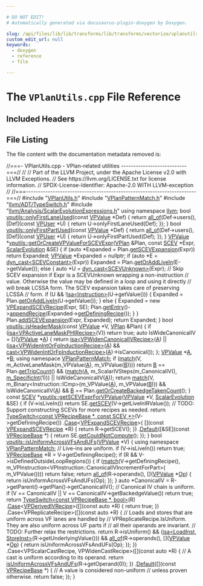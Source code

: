 ```yaml
---

# DO NOT EDIT!
# Automatically generated via docusaurus-plugin-doxygen by Doxygen.

slug: /api/files/lib/lib/transforms/lib/transforms/vectorize/vplanutils-cpp
custom_edit_url: null
keywords:
  - doxygen
  - reference
  - file

---
```





# The `VPlanUtils.cpp` File Reference

<DoxygenPage pluginConfig={pluginConfig}>



## Included Headers

<IncludesList>
<IncludesListItem
  filePath="VPlanUtils.h"
  permalink="/docs/api/files/lib/lib/transforms/lib/transforms/vectorize/vplanutils-h"
  isLocal="true" />
<IncludesListItem
  filePath="VPlanPatternMatch.h"
  permalink="/docs/api/files/lib/lib/transforms/lib/transforms/vectorize/vplanpatternmatch-h"
  isLocal="true" />
<IncludesListItem
  filePath="llvm/ADT/TypeSwitch.h"
  permalink="/docs/api/files/include/include/llvm/include/llvm/adt/typeswitch-h"
  isLocal="true" />
<IncludesListItem
  filePath="llvm/Analysis/ScalarEvolutionExpressions.h"
  permalink="/docs/api/files/include/include/llvm/include/llvm/analysis/scalarevolutionexpressions-h"
  isLocal="true" />
</IncludesList>


## File Listing

The file content with the documentation metadata removed is:

<ProgramListing>

<Link id="l00001" /><CodeLine lineNumber="1"><span class="doxyHighlightComment">//===- VPlanUtils.cpp - VPlan-related utilities ---------------------------===//</span></CodeLine>
<Link id="l00002" /><CodeLine lineNumber="2"><span class="doxyHighlightComment">//</span></CodeLine>
<Link id="l00003" /><CodeLine lineNumber="3"><span class="doxyHighlightComment">// Part of the LLVM Project, under the Apache License v2.0 with LLVM Exceptions.</span></CodeLine>
<Link id="l00004" /><CodeLine lineNumber="4"><span class="doxyHighlightComment">// See https://llvm.org/LICENSE.txt for license information.</span></CodeLine>
<Link id="l00005" /><CodeLine lineNumber="5"><span class="doxyHighlightComment">// SPDX-License-Identifier: Apache-2.0 WITH LLVM-exception</span></CodeLine>
<Link id="l00006" /><CodeLine lineNumber="6"><span class="doxyHighlightComment">//</span></CodeLine>
<Link id="l00007" /><CodeLine lineNumber="7"><span class="doxyHighlightComment">//===----------------------------------------------------------------------===//</span></CodeLine>
<Link id="l00008" /><CodeLine lineNumber="8"></CodeLine>
<Link id="l00009" /><CodeLine lineNumber="9"><span class="doxyHighlightPreprocessor">#include &quot;<a href="/docs/api/files/lib/lib/transforms/lib/transforms/vectorize/vplanutils-h">VPlanUtils.h</a>&quot;</span></CodeLine>
<Link id="l00010" /><CodeLine lineNumber="10"><span class="doxyHighlightPreprocessor">#include &quot;<a href="/docs/api/files/lib/lib/transforms/lib/transforms/vectorize/vplanpatternmatch-h">VPlanPatternMatch.h</a>&quot;</span></CodeLine>
<Link id="l00011" /><CodeLine lineNumber="11"><span class="doxyHighlightPreprocessor">#include &quot;<a href="/docs/api/files/include/include/llvm/include/llvm/adt/typeswitch-h">llvm/ADT/TypeSwitch.h</a>&quot;</span></CodeLine>
<Link id="l00012" /><CodeLine lineNumber="12"><span class="doxyHighlightPreprocessor">#include &quot;<a href="/docs/api/files/include/include/llvm/include/llvm/analysis/scalarevolutionexpressions-h">llvm/Analysis/ScalarEvolutionExpressions.h</a>&quot;</span></CodeLine>
<Link id="l00013" /><CodeLine lineNumber="13"></CodeLine>
<Link id="l00014" /><CodeLine lineNumber="14"><span class="doxyHighlightKeyword">using namespace </span><span class="doxyHighlight"><a href="/docs/api/namespaces/llvm">llvm</a>;</span></CodeLine>
<Link id="l00015" /><CodeLine lineNumber="15"></CodeLine>
<Link id="l00016" /><CodeLine lineNumber="16" lineLink="/docs/api/namespaces/llvm/vputils/#a5e3c306be8d629a994f3644765421d5f"><span class="doxyHighlightKeywordType">bool</span><span class="doxyHighlight"> <a href="/docs/api/namespaces/llvm/vputils/#a5e3c306be8d629a994f3644765421d5f">vputils::onlyFirstLaneUsed</a>(</span><span class="doxyHighlightKeyword">const</span><span class="doxyHighlight"> <a href="/docs/api/classes/llvm/vpvalue">VPValue</a> &#42;Def) &#123;</span></CodeLine>
<Link id="l00017" /><CodeLine lineNumber="17"><span class="doxyHighlight">  </span><span class="doxyHighlightKeywordFlow">return</span><span class="doxyHighlight"> <a href="/docs/api/namespaces/llvm/#a0d10fe510ced2849a8074fe81e5d04ce">all&#95;of</a>(Def-&gt;users(),</span></CodeLine>
<Link id="l00018" /><CodeLine lineNumber="18"><span class="doxyHighlight">                &#91;Def&#93;(</span><span class="doxyHighlightKeyword">const</span><span class="doxyHighlight"> <a href="/docs/api/classes/llvm/vpuser">VPUser</a> &#42;U) &#123; return U-&gt;onlyFirstLaneUsed(Def); &#125;);</span></CodeLine>
<Link id="l00019" /><CodeLine lineNumber="19"><span class="doxyHighlight">&#125;</span></CodeLine>
<Link id="l00020" /><CodeLine lineNumber="20"></CodeLine>
<Link id="l00021" /><CodeLine lineNumber="21" lineLink="/docs/api/namespaces/llvm/vputils/#a513233e0bcf9aaf36f9672eff75514ea"><span class="doxyHighlightKeywordType">bool</span><span class="doxyHighlight"> <a href="/docs/api/namespaces/llvm/vputils/#a513233e0bcf9aaf36f9672eff75514ea">vputils::onlyFirstPartUsed</a>(</span><span class="doxyHighlightKeyword">const</span><span class="doxyHighlight"> <a href="/docs/api/classes/llvm/vpvalue">VPValue</a> &#42;Def) &#123;</span></CodeLine>
<Link id="l00022" /><CodeLine lineNumber="22"><span class="doxyHighlight">  </span><span class="doxyHighlightKeywordFlow">return</span><span class="doxyHighlight"> <a href="/docs/api/namespaces/llvm/#a0d10fe510ced2849a8074fe81e5d04ce">all&#95;of</a>(Def-&gt;users(),</span></CodeLine>
<Link id="l00023" /><CodeLine lineNumber="23"><span class="doxyHighlight">                &#91;Def&#93;(</span><span class="doxyHighlightKeyword">const</span><span class="doxyHighlight"> <a href="/docs/api/classes/llvm/vpuser">VPUser</a> &#42;U) &#123; return U-&gt;onlyFirstPartUsed(Def); &#125;);</span></CodeLine>
<Link id="l00024" /><CodeLine lineNumber="24"><span class="doxyHighlight">&#125;</span></CodeLine>
<Link id="l00025" /><CodeLine lineNumber="25"></CodeLine>
<Link id="l00026" /><CodeLine lineNumber="26" lineLink="/docs/api/namespaces/llvm/vputils/#a064976a6c7458b10c24021b7334cec2a"><span class="doxyHighlight"><a href="/docs/api/classes/llvm/vpvalue">VPValue</a> &#42;<a href="/docs/api/namespaces/llvm/vputils/#a064976a6c7458b10c24021b7334cec2a">vputils::getOrCreateVPValueForSCEVExpr</a>(<a href="/docs/api/classes/llvm/vplan">VPlan</a> &amp;Plan, </span><span class="doxyHighlightKeyword">const</span><span class="doxyHighlight"> <a href="/docs/api/classes/llvm/scev">SCEV</a> &#42;Expr,</span></CodeLine>
<Link id="l00027" /><CodeLine lineNumber="27"><span class="doxyHighlight">                                                <a href="/docs/api/classes/llvm/scalarevolution">ScalarEvolution</a> &amp;SE) &#123;</span></CodeLine>
<Link id="l00028" /><CodeLine lineNumber="28"><span class="doxyHighlight">  </span><span class="doxyHighlightKeywordFlow">if</span><span class="doxyHighlight"> (</span><span class="doxyHighlightKeyword">auto</span><span class="doxyHighlight"> &#42;Expanded = Plan.<a href="/docs/api/classes/llvm/vplan/#aea17e1d416f9187542a9f87745c48e0a">getSCEVExpansion</a>(Expr))</span></CodeLine>
<Link id="l00029" /><CodeLine lineNumber="29"><span class="doxyHighlight">    </span><span class="doxyHighlightKeywordFlow">return</span><span class="doxyHighlight"> Expanded;</span></CodeLine>
<Link id="l00030" /><CodeLine lineNumber="30"><span class="doxyHighlight">  <a href="/docs/api/classes/llvm/vpvalue">VPValue</a> &#42;Expanded = </span><span class="doxyHighlightKeyword">nullptr</span><span class="doxyHighlight">;</span></CodeLine>
<Link id="l00031" /><CodeLine lineNumber="31"><span class="doxyHighlight">  </span><span class="doxyHighlightKeywordFlow">if</span><span class="doxyHighlight"> (</span><span class="doxyHighlightKeyword">auto</span><span class="doxyHighlight"> &#42;E = <a href="/docs/api/namespaces/llvm/#a22eeee01734061ac1b31ccd994c49eef">dyn&#95;cast&lt;SCEVConstant&gt;</a>(Expr))</span></CodeLine>
<Link id="l00032" /><CodeLine lineNumber="32"><span class="doxyHighlight">    Expanded = Plan.<a href="/docs/api/classes/llvm/vplan/#ac38d49d70b5f78779e83abdf4dcb4be0">getOrAddLiveIn</a>(E-&gt;getValue());</span></CodeLine>
<Link id="l00033" /><CodeLine lineNumber="33"><span class="doxyHighlight">  </span><span class="doxyHighlightKeywordFlow">else</span><span class="doxyHighlight"> &#123;</span></CodeLine>
<Link id="l00034" /><CodeLine lineNumber="34"><span class="doxyHighlight">    </span><span class="doxyHighlightKeyword">auto</span><span class="doxyHighlight"> &#42;U = <a href="/docs/api/namespaces/llvm/#a22eeee01734061ac1b31ccd994c49eef">dyn&#95;cast&lt;SCEVUnknown&gt;</a>(Expr);</span></CodeLine>
<Link id="l00035" /><CodeLine lineNumber="35"><span class="doxyHighlight">    </span><span class="doxyHighlightComment">// Skip SCEV expansion if Expr is a SCEVUnknown wrapping a non-instruction</span></CodeLine>
<Link id="l00036" /><CodeLine lineNumber="36"><span class="doxyHighlight">    </span><span class="doxyHighlightComment">// value. Otherwise the value may be defined in a loop and using it directly</span></CodeLine>
<Link id="l00037" /><CodeLine lineNumber="37"><span class="doxyHighlight">    </span><span class="doxyHighlightComment">// will break LCSSA form. The SCEV expansion takes care of preserving LCSSA</span></CodeLine>
<Link id="l00038" /><CodeLine lineNumber="38"><span class="doxyHighlight">    </span><span class="doxyHighlightComment">// form.</span></CodeLine>
<Link id="l00039" /><CodeLine lineNumber="39"><span class="doxyHighlight">    </span><span class="doxyHighlightKeywordFlow">if</span><span class="doxyHighlight"> (U &amp;&amp; !<a href="/docs/api/namespaces/llvm/#a92ca992e52dddc420f4b069cae06dfbe">isa&lt;Instruction&gt;</a>(U-&gt;getValue())) &#123;</span></CodeLine>
<Link id="l00040" /><CodeLine lineNumber="40"><span class="doxyHighlight">      Expanded = Plan.<a href="/docs/api/classes/llvm/vplan/#ac38d49d70b5f78779e83abdf4dcb4be0">getOrAddLiveIn</a>(U-&gt;getValue());</span></CodeLine>
<Link id="l00041" /><CodeLine lineNumber="41"><span class="doxyHighlight">    &#125; </span><span class="doxyHighlightKeywordFlow">else</span><span class="doxyHighlight"> &#123;</span></CodeLine>
<Link id="l00042" /><CodeLine lineNumber="42"><span class="doxyHighlight">      Expanded = </span><span class="doxyHighlightKeyword">new</span><span class="doxyHighlight"> <a href="/docs/api/classes/llvm/vpexpandscevrecipe">VPExpandSCEVRecipe</a>(Expr, SE);</span></CodeLine>
<Link id="l00043" /><CodeLine lineNumber="43"><span class="doxyHighlight">      Plan.<a href="/docs/api/classes/llvm/vplan/#a1c868dfd250ff9592c06dd61a7fb0bcf">getEntry</a>()-&gt;<a href="/docs/api/classes/llvm/vpbasicblock/#a23773e962f9a56c9bdf13f7668b063a5">appendRecipe</a>(Expanded-&gt;<a href="/docs/api/classes/llvm/vpvalue/#a3be8d7833df422f3538ddb13af69bd70">getDefiningRecipe</a>());</span></CodeLine>
<Link id="l00044" /><CodeLine lineNumber="44"><span class="doxyHighlight">    &#125;</span></CodeLine>
<Link id="l00045" /><CodeLine lineNumber="45"><span class="doxyHighlight">  &#125;</span></CodeLine>
<Link id="l00046" /><CodeLine lineNumber="46"><span class="doxyHighlight">  Plan.<a href="/docs/api/classes/llvm/vplan/#a65719da7ecac78c4b751d3dbb9f9f2a4">addSCEVExpansion</a>(Expr, Expanded);</span></CodeLine>
<Link id="l00047" /><CodeLine lineNumber="47"><span class="doxyHighlight">  </span><span class="doxyHighlightKeywordFlow">return</span><span class="doxyHighlight"> Expanded;</span></CodeLine>
<Link id="l00048" /><CodeLine lineNumber="48"><span class="doxyHighlight">&#125;</span></CodeLine>
<Link id="l00049" /><CodeLine lineNumber="49"></CodeLine>
<Link id="l00050" /><CodeLine lineNumber="50" lineLink="/docs/api/namespaces/llvm/vputils/#a96c706ef30193e00ac057bf24cf5719d"><span class="doxyHighlightKeywordType">bool</span><span class="doxyHighlight"> <a href="/docs/api/namespaces/llvm/vputils/#a96c706ef30193e00ac057bf24cf5719d">vputils::isHeaderMask</a>(</span><span class="doxyHighlightKeyword">const</span><span class="doxyHighlight"> <a href="/docs/api/classes/llvm/vpvalue">VPValue</a> &#42;V, <a href="/docs/api/classes/llvm/vplan">VPlan</a> &amp;Plan) &#123;</span></CodeLine>
<Link id="l00051" /><CodeLine lineNumber="51"><span class="doxyHighlight">  </span><span class="doxyHighlightKeywordFlow">if</span><span class="doxyHighlight"> (<a href="/docs/api/namespaces/llvm/#a92ca992e52dddc420f4b069cae06dfbe">isa&lt;VPActiveLaneMaskPHIRecipe&gt;</a>(V))</span></CodeLine>
<Link id="l00052" /><CodeLine lineNumber="52"><span class="doxyHighlight">    </span><span class="doxyHighlightKeywordFlow">return</span><span class="doxyHighlight"> </span><span class="doxyHighlightKeyword">true</span><span class="doxyHighlight">;</span></CodeLine>
<Link id="l00053" /><CodeLine lineNumber="53"></CodeLine>
<Link id="l00054" /><CodeLine lineNumber="54"><span class="doxyHighlight">  </span><span class="doxyHighlightKeyword">auto</span><span class="doxyHighlight"> IsWideCanonicalIV = &#91;&#93;(<a href="/docs/api/classes/llvm/vpvalue">VPValue</a> &#42;<a href="/docs/api/files/lib/lib/ir/builtingcs-cpp/#a2e38c85003a042421cde1647632d0b72">A</a>) &#123;</span></CodeLine>
<Link id="l00055" /><CodeLine lineNumber="55"><span class="doxyHighlight">    </span><span class="doxyHighlightKeywordFlow">return</span><span class="doxyHighlight"> <a href="/docs/api/namespaces/llvm/#a92ca992e52dddc420f4b069cae06dfbe">isa&lt;VPWidenCanonicalIVRecipe&gt;</a>(<a href="/docs/api/files/lib/lib/ir/builtingcs-cpp/#a2e38c85003a042421cde1647632d0b72">A</a>) ||</span></CodeLine>
<Link id="l00056" /><CodeLine lineNumber="56"><span class="doxyHighlight">           (<a href="/docs/api/namespaces/llvm/#a92ca992e52dddc420f4b069cae06dfbe">isa&lt;VPWidenIntOrFpInductionRecipe&gt;</a>(<a href="/docs/api/files/lib/lib/ir/builtingcs-cpp/#a2e38c85003a042421cde1647632d0b72">A</a>) &amp;&amp;</span></CodeLine>
<Link id="l00057" /><CodeLine lineNumber="57"><span class="doxyHighlight">            <a href="/docs/api/namespaces/llvm/#ac4fc845f5ed92de63cd4474f128f5fc5">cast&lt;VPWidenIntOrFpInductionRecipe&gt;</a>(<a href="/docs/api/files/lib/lib/ir/builtingcs-cpp/#a2e38c85003a042421cde1647632d0b72">A</a>)-&gt;isCanonical());</span></CodeLine>
<Link id="l00058" /><CodeLine lineNumber="58"><span class="doxyHighlight">  &#125;;</span></CodeLine>
<Link id="l00059" /><CodeLine lineNumber="59"></CodeLine>
<Link id="l00060" /><CodeLine lineNumber="60"><span class="doxyHighlight">  <a href="/docs/api/classes/llvm/vpvalue">VPValue</a> &#42;<a href="/docs/api/files/lib/lib/ir/builtingcs-cpp/#a2e38c85003a042421cde1647632d0b72">A</a>, &#42;<a href="/docs/api/files/lib/lib/ir/builtingcs-cpp/#ae76959fe811ba090de4cba69ac00f1da">B</a>;</span></CodeLine>
<Link id="l00061" /><CodeLine lineNumber="61"><span class="doxyHighlight">  </span><span class="doxyHighlightKeyword">using namespace </span><span class="doxyHighlight"><a href="/docs/api/namespaces/llvm/vplanpatternmatch">VPlanPatternMatch</a>;</span></CodeLine>
<Link id="l00062" /><CodeLine lineNumber="62"></CodeLine>
<Link id="l00063" /><CodeLine lineNumber="63"><span class="doxyHighlight">  </span><span class="doxyHighlightKeywordFlow">if</span><span class="doxyHighlight"> (<a href="/docs/api/namespaces/llvm/patternmatch/#a25d956d9e0beadd47ce4bc255dfa811d">match</a>(V, m&#95;ActiveLaneMask(m&#95;VPValue(<a href="/docs/api/files/lib/lib/ir/builtingcs-cpp/#a2e38c85003a042421cde1647632d0b72">A</a>), m&#95;VPValue(<a href="/docs/api/files/lib/lib/ir/builtingcs-cpp/#ae76959fe811ba090de4cba69ac00f1da">B</a>))))</span></CodeLine>
<Link id="l00064" /><CodeLine lineNumber="64"><span class="doxyHighlight">    </span><span class="doxyHighlightKeywordFlow">return</span><span class="doxyHighlight"> <a href="/docs/api/files/lib/lib/ir/builtingcs-cpp/#ae76959fe811ba090de4cba69ac00f1da">B</a> == Plan.<a href="/docs/api/classes/llvm/vplan/#a2f5fc19caa67daeca8a1316c7e055e3c">getTripCount</a>() &amp;&amp;</span></CodeLine>
<Link id="l00065" /><CodeLine lineNumber="65"><span class="doxyHighlight">           (<a href="/docs/api/namespaces/llvm/patternmatch/#a25d956d9e0beadd47ce4bc255dfa811d">match</a>(<a href="/docs/api/files/lib/lib/ir/builtingcs-cpp/#a2e38c85003a042421cde1647632d0b72">A</a>, m&#95;ScalarIVSteps(m&#95;CanonicalIV(), <a href="/docs/api/namespaces/llvm/patternmatch/#a2471be3f1b50002f54bf45c590d8d41b">m&#95;SpecificInt</a>(1))) ||</span></CodeLine>
<Link id="l00066" /><CodeLine lineNumber="66"><span class="doxyHighlight">            IsWideCanonicalIV(<a href="/docs/api/files/lib/lib/ir/builtingcs-cpp/#a2e38c85003a042421cde1647632d0b72">A</a>));</span></CodeLine>
<Link id="l00067" /><CodeLine lineNumber="67"></CodeLine>
<Link id="l00068" /><CodeLine lineNumber="68"><span class="doxyHighlight">  </span><span class="doxyHighlightKeywordFlow">return</span><span class="doxyHighlight"> <a href="/docs/api/namespaces/llvm/patternmatch/#a25d956d9e0beadd47ce4bc255dfa811d">match</a>(V, m&#95;Binary&lt;Instruction::ICmp&gt;(m&#95;VPValue(<a href="/docs/api/files/lib/lib/ir/builtingcs-cpp/#a2e38c85003a042421cde1647632d0b72">A</a>), m&#95;VPValue(<a href="/docs/api/files/lib/lib/ir/builtingcs-cpp/#ae76959fe811ba090de4cba69ac00f1da">B</a>))) &amp;&amp;</span></CodeLine>
<Link id="l00069" /><CodeLine lineNumber="69"><span class="doxyHighlight">         IsWideCanonicalIV(<a href="/docs/api/files/lib/lib/ir/builtingcs-cpp/#a2e38c85003a042421cde1647632d0b72">A</a>) &amp;&amp; <a href="/docs/api/files/lib/lib/ir/builtingcs-cpp/#ae76959fe811ba090de4cba69ac00f1da">B</a> == Plan.<a href="/docs/api/classes/llvm/vplan/#a3732ef393569af17c44c36f4e22f2854">getOrCreateBackedgeTakenCount</a>();</span></CodeLine>
<Link id="l00070" /><CodeLine lineNumber="70"><span class="doxyHighlight">&#125;</span></CodeLine>
<Link id="l00071" /><CodeLine lineNumber="71"></CodeLine>
<Link id="l00072" /><CodeLine lineNumber="72" lineLink="/docs/api/namespaces/llvm/vputils/#a5999b0390c92ee4af2544fe9772454bf"><span class="doxyHighlightKeyword">const</span><span class="doxyHighlight"> <a href="/docs/api/classes/llvm/scev">SCEV</a> &#42;<a href="/docs/api/namespaces/llvm/vputils/#a5999b0390c92ee4af2544fe9772454bf">vputils::getSCEVExprForVPValue</a>(<a href="/docs/api/classes/llvm/vpvalue">VPValue</a> &#42;V, <a href="/docs/api/classes/llvm/scalarevolution">ScalarEvolution</a> &amp;SE) &#123;</span></CodeLine>
<Link id="l00073" /><CodeLine lineNumber="73"><span class="doxyHighlight">  </span><span class="doxyHighlightKeywordFlow">if</span><span class="doxyHighlight"> (V-&gt;isLiveIn())</span></CodeLine>
<Link id="l00074" /><CodeLine lineNumber="74"><span class="doxyHighlight">    </span><span class="doxyHighlightKeywordFlow">return</span><span class="doxyHighlight"> SE.<a href="/docs/api/classes/llvm/scalarevolution/#a30bd18ac905eacf3601bc6a553a9ff49">getSCEV</a>(V-&gt;getLiveInIRValue());</span></CodeLine>
<Link id="l00075" /><CodeLine lineNumber="75"></CodeLine>
<Link id="l00076" /><CodeLine lineNumber="76"><span class="doxyHighlight">  </span><span class="doxyHighlightComment">// TODO: Support constructing SCEVs for more recipes as needed.</span></CodeLine>
<Link id="l00077" /><CodeLine lineNumber="77"><span class="doxyHighlight">  </span><span class="doxyHighlightKeywordFlow">return</span><span class="doxyHighlight"> <a href="/docs/api/classes/llvm/typeswitch">TypeSwitch&lt;const VPRecipeBase &#42;, const SCEV &#42;&gt;</a>(V-&gt;getDefiningRecipe())</span></CodeLine>
<Link id="l00078" /><CodeLine lineNumber="78"><span class="doxyHighlight">      .<a href="/docs/api/classes/llvm/typeswitch/#a78c545287cbe57529ce7751e25c815a5">Case</a>&lt;<a href="/docs/api/classes/llvm/vpexpandscevrecipe">VPExpandSCEVRecipe</a>&gt;(</span></CodeLine>
<Link id="l00079" /><CodeLine lineNumber="79"><span class="doxyHighlight">          &#91;&#93;(</span><span class="doxyHighlightKeyword">const</span><span class="doxyHighlight"> <a href="/docs/api/classes/llvm/vpexpandscevrecipe">VPExpandSCEVRecipe</a> &#42;R) &#123; </span><span class="doxyHighlightKeywordFlow">return</span><span class="doxyHighlight"> R-&gt;getSCEV(); &#125;)</span></CodeLine>
<Link id="l00080" /><CodeLine lineNumber="80"><span class="doxyHighlight">      .<a href="/docs/api/namespaces/llvm/#ae58c751054b01f206f9b9e34e461d25fa7a1920d61156abc05a60135aefe8bc67">Default</a>(&#91;&amp;SE&#93;(</span><span class="doxyHighlightKeyword">const</span><span class="doxyHighlight"> <a href="/docs/api/classes/llvm/vprecipebase">VPRecipeBase</a> &#42;) &#123; </span><span class="doxyHighlightKeywordFlow">return</span><span class="doxyHighlight"> SE.<a href="/docs/api/classes/llvm/scalarevolution/#aaa9b9055fd9c69fe14eb20f0d18d53d5">getCouldNotCompute</a>(); &#125;);</span></CodeLine>
<Link id="l00081" /><CodeLine lineNumber="81"><span class="doxyHighlight">&#125;</span></CodeLine>
<Link id="l00082" /><CodeLine lineNumber="82"></CodeLine>
<Link id="l00083" /><CodeLine lineNumber="83" lineLink="/docs/api/namespaces/llvm/vputils/#a0c663bf15e8398176f591270e7676f96"><span class="doxyHighlightKeywordType">bool</span><span class="doxyHighlight"> <a href="/docs/api/namespaces/llvm/vputils/#a0c663bf15e8398176f591270e7676f96">vputils::isUniformAcrossVFsAndUFs</a>(<a href="/docs/api/classes/llvm/vpvalue">VPValue</a> &#42;V) &#123;</span></CodeLine>
<Link id="l00084" /><CodeLine lineNumber="84"><span class="doxyHighlight">  </span><span class="doxyHighlightKeyword">using namespace </span><span class="doxyHighlight"><a href="/docs/api/namespaces/llvm/vplanpatternmatch">VPlanPatternMatch</a>;</span></CodeLine>
<Link id="l00085" /><CodeLine lineNumber="85"><span class="doxyHighlight">  </span><span class="doxyHighlightComment">// Live-ins are uniform.</span></CodeLine>
<Link id="l00086" /><CodeLine lineNumber="86"><span class="doxyHighlight">  </span><span class="doxyHighlightKeywordFlow">if</span><span class="doxyHighlight"> (V-&gt;isLiveIn())</span></CodeLine>
<Link id="l00087" /><CodeLine lineNumber="87"><span class="doxyHighlight">    </span><span class="doxyHighlightKeywordFlow">return</span><span class="doxyHighlight"> </span><span class="doxyHighlightKeyword">true</span><span class="doxyHighlight">;</span></CodeLine>
<Link id="l00088" /><CodeLine lineNumber="88"></CodeLine>
<Link id="l00089" /><CodeLine lineNumber="89"><span class="doxyHighlight">  <a href="/docs/api/classes/llvm/vprecipebase">VPRecipeBase</a> &#42;R = V-&gt;getDefiningRecipe();</span></CodeLine>
<Link id="l00090" /><CodeLine lineNumber="90"><span class="doxyHighlight">  </span><span class="doxyHighlightKeywordFlow">if</span><span class="doxyHighlight"> (R &amp;&amp; V-&gt;isDefinedOutsideLoopRegions()) &#123;</span></CodeLine>
<Link id="l00091" /><CodeLine lineNumber="91"><span class="doxyHighlight">    </span><span class="doxyHighlightKeywordFlow">if</span><span class="doxyHighlight"> (<a href="/docs/api/namespaces/llvm/patternmatch/#a25d956d9e0beadd47ce4bc255dfa811d">match</a>(V-&gt;getDefiningRecipe(),</span></CodeLine>
<Link id="l00092" /><CodeLine lineNumber="92"><span class="doxyHighlight">              m&#95;VPInstruction&lt;VPInstruction::CanonicalIVIncrementForPart&gt;(</span></CodeLine>
<Link id="l00093" /><CodeLine lineNumber="93"><span class="doxyHighlight">                  m&#95;VPValue())))</span></CodeLine>
<Link id="l00094" /><CodeLine lineNumber="94"><span class="doxyHighlight">      </span><span class="doxyHighlightKeywordFlow">return</span><span class="doxyHighlight"> </span><span class="doxyHighlightKeyword">false</span><span class="doxyHighlight">;</span></CodeLine>
<Link id="l00095" /><CodeLine lineNumber="95"><span class="doxyHighlight">    </span><span class="doxyHighlightKeywordFlow">return</span><span class="doxyHighlight"> <a href="/docs/api/namespaces/llvm/#a0d10fe510ced2849a8074fe81e5d04ce">all&#95;of</a>(R-&gt;operands(),</span></CodeLine>
<Link id="l00096" /><CodeLine lineNumber="96"><span class="doxyHighlight">                  &#91;&#93;(<a href="/docs/api/classes/llvm/vpvalue">VPValue</a> &#42;<a href="/docs/api/namespaces/llvm/#ab471937b9a227e70c7fe8bd9604014d6">Op</a>) &#123; return isUniformAcrossVFsAndUFs(Op); &#125;);</span></CodeLine>
<Link id="l00097" /><CodeLine lineNumber="97"><span class="doxyHighlight">  &#125;</span></CodeLine>
<Link id="l00098" /><CodeLine lineNumber="98"></CodeLine>
<Link id="l00099" /><CodeLine lineNumber="99"><span class="doxyHighlight">  </span><span class="doxyHighlightKeyword">auto</span><span class="doxyHighlight"> &#42;CanonicalIV = R-&gt;getParent()-&gt;getPlan()-&gt;getCanonicalIV();</span></CodeLine>
<Link id="l00100" /><CodeLine lineNumber="100"><span class="doxyHighlight">  </span><span class="doxyHighlightComment">// Canonical IV chain is uniform.</span></CodeLine>
<Link id="l00101" /><CodeLine lineNumber="101"><span class="doxyHighlight">  </span><span class="doxyHighlightKeywordFlow">if</span><span class="doxyHighlight"> (V == CanonicalIV || V == CanonicalIV-&gt;getBackedgeValue())</span></CodeLine>
<Link id="l00102" /><CodeLine lineNumber="102"><span class="doxyHighlight">    </span><span class="doxyHighlightKeywordFlow">return</span><span class="doxyHighlight"> </span><span class="doxyHighlightKeyword">true</span><span class="doxyHighlight">;</span></CodeLine>
<Link id="l00103" /><CodeLine lineNumber="103"></CodeLine>
<Link id="l00104" /><CodeLine lineNumber="104"><span class="doxyHighlight">  </span><span class="doxyHighlightKeywordFlow">return</span><span class="doxyHighlight"> <a href="/docs/api/classes/llvm/typeswitch">TypeSwitch&lt;const VPRecipeBase &#42;, bool&gt;</a>(R)</span></CodeLine>
<Link id="l00105" /><CodeLine lineNumber="105"><span class="doxyHighlight">      .<a href="/docs/api/classes/llvm/typeswitch/#a78c545287cbe57529ce7751e25c815a5">Case</a>&lt;<a href="/docs/api/classes/llvm/vpderivedivrecipe">VPDerivedIVRecipe</a>&gt;(&#91;&#93;(</span><span class="doxyHighlightKeyword">const</span><span class="doxyHighlight"> </span><span class="doxyHighlightKeyword">auto</span><span class="doxyHighlight"> &#42;R) &#123; </span><span class="doxyHighlightKeywordFlow">return</span><span class="doxyHighlight"> </span><span class="doxyHighlightKeyword">true</span><span class="doxyHighlight">; &#125;)</span></CodeLine>
<Link id="l00106" /><CodeLine lineNumber="106"><span class="doxyHighlight">      .Case&lt;VPReplicateRecipe&gt;(&#91;&#93;(</span><span class="doxyHighlightKeyword">const</span><span class="doxyHighlight"> </span><span class="doxyHighlightKeyword">auto</span><span class="doxyHighlight"> &#42;R) &#123;</span></CodeLine>
<Link id="l00107" /><CodeLine lineNumber="107"><span class="doxyHighlight">        </span><span class="doxyHighlightComment">// Loads and stores that are uniform across VF lanes are handled by</span></CodeLine>
<Link id="l00108" /><CodeLine lineNumber="108"><span class="doxyHighlight">        </span><span class="doxyHighlightComment">// VPReplicateRecipe.IsUniform. They are also uniform across UF parts if</span></CodeLine>
<Link id="l00109" /><CodeLine lineNumber="109"><span class="doxyHighlight">        </span><span class="doxyHighlightComment">// all their operands are invariant.</span></CodeLine>
<Link id="l00110" /><CodeLine lineNumber="110"><span class="doxyHighlight">        </span><span class="doxyHighlightComment">// TODO: Further relax the restrictions.</span></CodeLine>
<Link id="l00111" /><CodeLine lineNumber="111"><span class="doxyHighlight">        </span><span class="doxyHighlightKeywordFlow">return</span><span class="doxyHighlight"> R-&gt;isUniform() &amp;&amp;</span></CodeLine>
<Link id="l00112" /><CodeLine lineNumber="112"><span class="doxyHighlight">               (<a href="/docs/api/namespaces/llvm/#a92ca992e52dddc420f4b069cae06dfbe">isa&lt;LoadInst, StoreInst&gt;</a>(R-&gt;getUnderlyingValue())) &amp;&amp;</span></CodeLine>
<Link id="l00113" /><CodeLine lineNumber="113"><span class="doxyHighlight">               <a href="/docs/api/namespaces/llvm/#a0d10fe510ced2849a8074fe81e5d04ce">all&#95;of</a>(R-&gt;operands(),</span></CodeLine>
<Link id="l00114" /><CodeLine lineNumber="114"><span class="doxyHighlight">                      &#91;&#93;(<a href="/docs/api/classes/llvm/vpvalue">VPValue</a> &#42;<a href="/docs/api/namespaces/llvm/#ab471937b9a227e70c7fe8bd9604014d6">Op</a>) &#123; return isUniformAcrossVFsAndUFs(Op); &#125;);</span></CodeLine>
<Link id="l00115" /><CodeLine lineNumber="115"><span class="doxyHighlight">      &#125;)</span></CodeLine>
<Link id="l00116" /><CodeLine lineNumber="116"><span class="doxyHighlight">      .Case&lt;VPScalarCastRecipe, VPWidenCastRecipe&gt;(&#91;&#93;(</span><span class="doxyHighlightKeyword">const</span><span class="doxyHighlight"> </span><span class="doxyHighlightKeyword">auto</span><span class="doxyHighlight"> &#42;R) &#123;</span></CodeLine>
<Link id="l00117" /><CodeLine lineNumber="117"><span class="doxyHighlight">        </span><span class="doxyHighlightComment">// A cast is uniform according to its operand.</span></CodeLine>
<Link id="l00118" /><CodeLine lineNumber="118"><span class="doxyHighlight">        </span><span class="doxyHighlightKeywordFlow">return</span><span class="doxyHighlight"> <a href="/docs/api/namespaces/llvm/vputils/#a0c663bf15e8398176f591270e7676f96">isUniformAcrossVFsAndUFs</a>(R-&gt;getOperand(0));</span></CodeLine>
<Link id="l00119" /><CodeLine lineNumber="119"><span class="doxyHighlight">      &#125;)</span></CodeLine>
<Link id="l00120" /><CodeLine lineNumber="120"><span class="doxyHighlight">      .<a href="/docs/api/namespaces/llvm/#ae58c751054b01f206f9b9e34e461d25fa7a1920d61156abc05a60135aefe8bc67">Default</a>(&#91;&#93;(</span><span class="doxyHighlightKeyword">const</span><span class="doxyHighlight"> <a href="/docs/api/classes/llvm/vprecipebase">VPRecipeBase</a> &#42;) &#123; </span><span class="doxyHighlightComment">// A value is considered non-uniform</span></CodeLine>
<Link id="l00121" /><CodeLine lineNumber="121"><span class="doxyHighlight">                                          </span><span class="doxyHighlightComment">// unless proven otherwise.</span></CodeLine>
<Link id="l00122" /><CodeLine lineNumber="122"><span class="doxyHighlight">        </span><span class="doxyHighlightKeywordFlow">return</span><span class="doxyHighlight"> </span><span class="doxyHighlightKeyword">false</span><span class="doxyHighlight">;</span></CodeLine>
<Link id="l00123" /><CodeLine lineNumber="123"><span class="doxyHighlight">      &#125;);</span></CodeLine>
<Link id="l00124" /><CodeLine lineNumber="124"><span class="doxyHighlight">&#125;</span></CodeLine>

</ProgramListing>


</DoxygenPage>
